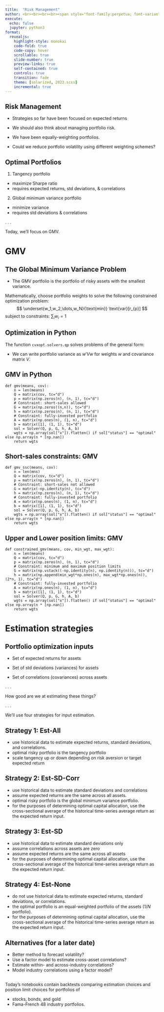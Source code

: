 ```yaml
---
title:  "Risk Management"
author: <br><br><br><br><span style="font-family:perpetua; font-variant:small-caps; color:#606060;">Kevin Crotty</span><br><br><img src="RiceBusiness-transparent-logo-sm.png"  height=80>
execute:
  echo: false
  jupyter: python3
format: 
  revealjs:
    highlight-style: monokai
    code-fold: true
    code-copy: hover
    scrollable: true
    slide-number: true
    preview-links: true
    self-contained: true
    controls: true
    transition: fade
    theme: [solarized, 2023.scss]
    incremental: true
---
```


## Risk Management

- Strategies so far have been focused on expected returns

- We should also think about managing portfolio risk.

- We have been equally-weighting portfolios.

- Could we reduce portfolio volatility using different weighting schemes?

## Optimal Portfolios

1. Tangency portfolio
  - maximize Sharpe ratio
  - requires expected returns, std deviations, & correlations

2. Global minimum variance portfolio
  - minimize variance
  - requires std deviations & correlations

. . . 

Today, we'll focus on GMV.


# GMV
## The Global Minimum Variance Problem 
::: {.nonincremental}
- The GMV portfolio is the portfolio of risky assets with the smallest variance. \
:::

Mathematically, choose portfolio weights to solve the following constrained optimization problem:
$$ \underset{w_1,w_2,\dots,w_N}{\text{min}} \text{var}[r_{p}] $$
subject to constraints: $\sum_i w_i=1$

## Optimization in Python

The function `cvxopt.solvers.qp` solves problems of the general form:
\begin{align}
    \underset{w}{\text{min  }}& \frac{1}{2} w' Q w + p'w \\
     \text{subject to  } & Gw \le h \\
                        & Aw = b \\
\end{align}

- We can write portfolio variance as $w' V w$ for weights $w$ and covariance matrix $V$.

## GMV in Python
```  .python
def gmv(means, cov):
    n = len(means)
    Q = matrix(cov, tc="d")
    p = matrix(np.zeros(n), (n, 1), tc="d")
    # Constraint: short-sales allowed
    G = matrix(np.zeros((n,n)), tc="d")
    h = matrix(np.zeros(n), (n, 1), tc="d")
    # Constraint: fully-invested portfolio
    A = matrix(np.ones(n), (1, n), tc="d")
    b = matrix([1], (1, 1), tc="d")
    sol = Solver(Q, p, G, h, A, b)
    wgts = np.array(sol["x"]).flatten() if sol["status"] == "optimal" else np.array(n * [np.nan])
    return wgts
```

## Short-sales constraints: GMV
``` .python
def gmv_ssc(means, cov):
    n = len(mns)
    Q = matrix(cov, tc="d")
    p = matrix(np.zeros(n), (n, 1), tc="d")
    # Constraint: short-sales not allowed
    G = matrix(-np.identity(n), tc="d")
    h = matrix(np.zeros(n), (n, 1), tc="d")
    # Constraint: fully-invested portfolio
    A = matrix(np.ones(n), (1, n), tc="d")
    b = matrix([1], (1, 1), tc="d")
    sol = Solver(Q, p, G, h, A, b)
    wgts = np.array(sol["x"]).flatten() if sol["status"] == "optimal" else np.array(n * [np.nan])
    return wgts
```

## Upper and Lower position limits: GMV
``` .python
def constrained_gmv(means, cov, min_wgt, max_wgt):
    n = len(means)
    Q = matrix(cov, tc="d")
    p = matrix(np.zeros(n), (n, 1), tc="d")
    # Constraint: minimum and maximum position limits
    G = matrix(np.vstack((-np.identity(n), np.identity(n))), tc="d")
    h = matrix(np.append(min_wgt*np.ones(n), max_wgt*np.ones(n)), (2*n, 1), tc="d")        
    # Constraint: fully-invested portfolio
    A = matrix(np.ones(n), (1, n), tc="d")
    b = matrix([1], (1, 1), tc="d")
    sol = Solver(Q, p, G, h, A, b)
    wgts = np.array(sol["x"]).flatten() if sol["status"] == "optimal" else np.array(n * [np.nan])
    return wgts  
```

# Estimation strategies

## Portfolio optimization inputs

- Set of expected returns for assets 

- Set of std deviations (variances) for assets 

- Set of correlations (covariances) across assets 

. . . 

How good are we at estimating these things?

. . . 

We'll use four strategies for input estimation.

## Strategy 1: Est-All 
- use historical data to estimate expected returns, standard deviations, and correlations.  
- optimal risky portfolio is the tangency portfolio
- scale tangency up or down depending on risk aversion or target expected return


## Strategy 2: Est-SD-Corr
- use historical data to estimate standard deviations and correlations
- assume expected returns are the same across all assets.  
- optimal risky portfolio is the global minimum variance portfolio.
- for the purposes of determining optimal capital allocation, use the cross-sectional average of the historical time-series average return as the expected return input.

## Strategy 3: Est-SD
- use historical data to estimate standard deviations only
- assume correlations across assets are zero 
- assume expected returns are the same across all assets
- for the purposes of determining optimal capital allocation, use the cross-sectional average of the historical time-series average return as the expected return input.

## Strategy 4: Est-None
- do not use historical data to estimate expected returns, standard deviations, or correlations. 
- the optimal portfolio is an equal-weighted portfolio of the assets ($1/N$ portfolio). 
- for the purposes of determining optimal capital allocation, use the cross-sectional average of the historical time-series average return as the expected return input.

## Alternatives (for a later date)

- Better method to forecast volatility?
- Use a factor model to estimate cross-asset correlations?
- Estimate within- and across-industry correlations?
- Model industry correlations using a factor model?

## 

Today's notebooks contain backtests comparing estimation choices and position limit choices for portfolios of 

- stocks, bonds, and gold
- Fama-French 48 industry portfolios.

